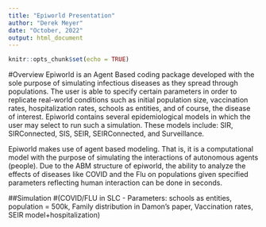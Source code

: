 ```yaml
---
title: "Epiworld Presentation"
author: "Derek Meyer"
date: "October, 2022"
output: html_document
---
```


```r
knitr::opts_chunk$set(echo = TRUE)
```

#Overview 
Epiworld is an Agent Based coding package developed with the sole purpose of simulating infectious diseases 
as they spread through populations. The user is able to specify certain parameters in order to
replicate real-world conditions such as initial population size, vaccination rates, hospitalization 
rates, schools as entities, and of course, the disease of interest. Epiworld contains several 
epidemiological models in which the user may select to run such a simulation. These models include:
SIR, SIRConnected, SIS, SEIR, SEIRConnected, and Surveillance.  
  
Epiworld makes use of agent based modeling. That is, it is a computational model 
with the purpose of simulating the interactions of autonomous agents (people). Due to the ABM structure
of epiworld, the ability to analyze the effects of diseases like COVID and the Flu on populations given 
specified parameters reflecting human interaction can be done in seconds. 

##Simulation
#(COVID/FLU in SLC - Parameters: schools as entities, population = 500k, Family distribution in Damon's paper, Vaccination rates, SEIR model+hospitalization)
```r

```

